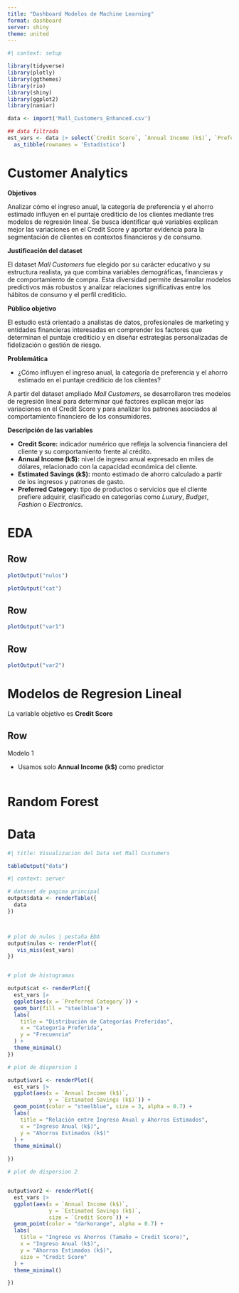 ```yaml
---
title: "Dashboard Modelos de Machine Learning"
format: dashboard
server: shiny
theme: united
---
```


```r
#| context: setup

library(tidyverse)
library(plotly)
library(ggthemes)
library(rio)
library(shiny)
library(ggplot2)
library(naniar)

data <- import('Mall_Customers_Enhanced.csv')

## data filtrada
est_vars <- data |> select(`Credit Score`, `Annual Income (k$)`, `Preferred Category`, `Estimated Savings (k$)`) |> 
  as_tibble(rownames = 'Estadístico')

```

# Customer Analytics

**Objetivos**

Analizar cómo el ingreso anual, la categoría de preferencia y el ahorro estimado influyen en el puntaje crediticio de los clientes mediante tres modelos de regresión lineal. Se busca identificar qué variables explican mejor las variaciones en el Credit Score y aportar evidencia para la segmentación de clientes en contextos financieros y de consumo.

**Justificación del dataset**

El dataset *Mall Customers* fue elegido por su carácter educativo y su estructura realista, ya que combina variables demográficas, financieras y de comportamiento de compra. Esta diversidad permite desarrollar modelos predictivos más robustos y analizar relaciones significativas entre los hábitos de consumo y el perfil crediticio.

**Público objetivo**

El estudio está orientado a analistas de datos, profesionales de marketing y entidades financieras interesadas en comprender los factores que determinan el puntaje crediticio y en diseñar estrategias personalizadas de fidelización o gestión de riesgo.


**Problemática**

-   ¿Cómo influyen el ingreso anual, la categoría de preferencia y el ahorro estimado en el puntaje crediticio de los clientes?

A partir del dataset ampliado *Mall Customers*, se desarrollaron tres modelos de regresión lineal para determinar qué factores explican mejor las variaciones en el Credit Score y para analizar los patrones asociados al comportamiento financiero de los consumidores.

**Descripción de las variables**

-   **Credit Score:** indicador numérico que refleja la solvencia financiera del cliente y su comportamiento frente al crédito.
-   **Annual Income (k\$):** nivel de ingreso anual expresado en miles de dólares, relacionado con la capacidad económica del cliente.
-   **Estimated Savings (k\$):** monto estimado de ahorro calculado a partir de los ingresos y patrones de gasto.
-   **Preferred Category:** tipo de productos o servicios que el cliente prefiere adquirir, clasificado en categorías como *Luxury*, *Budget*, *Fashion* o *Electronics*.



# EDA

## Row {height=30%}
```r

plotOutput("nulos")

```

```r

plotOutput("cat")

```

## Row

```r
plotOutput("var1")
```

## Row

```r
plotOutput("var2")
```

# Modelos de Regresion Lineal

La variable objetivo es **Credit Score**

## Row

Modelo 1

- Usamos solo **Annual Income (k\$)** como predictor


```r




```



# Random Forest



# Data

```r
#| title: Visualizacion del Data set Mall Custumers

tableOutput("data")
```


```r
#| context: server

# dataset de pagina principal
output$data <- renderTable({
  data
})



# plot de nulos | pestaña EDA
output$nulos <- renderPlot({
   vis_miss(est_vars)
})


# plot de histogramas

output$cat <- renderPlot({
  est_vars |> 
  ggplot(aes(x = `Preferred Category`)) +
  geom_bar(fill = "steelblue") +
  labs(
    title = "Distribución de Categorías Preferidas",
    x = "Categoría Preferida",
    y = "Frecuencia"
  ) +
  theme_minimal()
})

# plot de dispersion 1

output$var1 <- renderPlot({
  est_vars |> 
  ggplot(aes(x = `Annual Income (k$)`, 
             y = `Estimated Savings (k$)`)) +
  geom_point(color = "steelblue", size = 3, alpha = 0.7) +
  labs(
    title = "Relación entre Ingreso Anual y Ahorros Estimados",
    x = "Ingreso Anual (k$)",
    y = "Ahorros Estimados (k$)"
  ) +
  theme_minimal()

})

# plot de dispersion 2


output$var2 <- renderPlot({
  est_vars |> 
  ggplot(aes(x = `Annual Income (k$)`, 
             y = `Estimated Savings (k$)`,
             size = `Credit Score`)) +
  geom_point(color = "darkorange", alpha = 0.7) +
  labs(
    title = "Ingreso vs Ahorros (Tamaño = Credit Score)",
    x = "Ingreso Anual (k$)",
    y = "Ahorros Estimados (k$)",
    size = "Credit Score"
  ) +
  theme_minimal()

})




```

